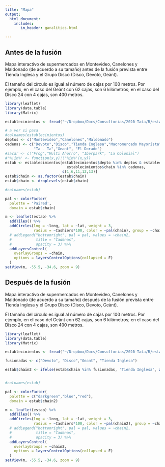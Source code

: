 ```yaml
---
title: "Mapa"
output: 
  html_document:
    includes:
       in_header: ganalitics.html

---
```


## Antes de la fusión

Mapa interactivo de supermercados en Montevideo, Canelones y Maldonado (de acuerdo a su tamaño) antes de la fusión prevista entre Tienda Inglesa y el Grupo Disco (Disco, Devoto, Geànt).\

El tamaño del círculo es igual al número de cajas por 100 metros. Por ejemplo, en el caso del Geànt con 62 cajas, son 6 kilómetros; en el caso del Disco 24 con 4 cajas, son 400 metros.\


```r
library(leaflet)
library(data.table)
library(Matrix)

establecimientos <- fread("~/Dropbox/Docs/Consultorias/2020-Tata/R/establecimientos.csv", data.table = F)

# a ver si pasa
#colnames(establecimientos)
deptos <- c("Montevideo","Canelones","Maldonado")
cadenas <- c("Devoto","Disco","Tienda Inglesa","Macromercado Mayorista",
             "Ta - Ta","Geant", "El Dorado")
#sacar <- c("Frog","Multi Ahorro", "Iberpark", "La Colonial")
#'%!in%' <- function(x,y)!('%in%'(x,y))
estab <- establecimientos[establecimientos$depto %in% deptos & establecimientos$farmacia ==0 &
                            establecimientos$chain %in% cadenas,
                          c(1,6,11,12,13)]
estab$chain <- as.factor(estab$chain)
estab$chain <- droplevels(estab$chain)

#colnames(estab)

pal <- colorFactor(
  palette = 'Paired',
  domain = estab$chain)

m <- leaflet(estab) %>% 
  addTiles() %>% 
  addCircles(lng = ~long, lat = ~lat, weight = 3,
             radius = ~Cashiers*100, color = ~pal(chain), group = ~chain) %>% 
  # addLegend("bottomright", pal = pal, values = ~chain2,
  #           title = "Cadenas",
  #           opacity = 3) %>% 
  addLayersControl(
    overlayGroups = ~chain,
    options = layersControlOptions(collapsed = F)
  )
setView(m, -55.5, -34.6, zoom = 9)

```


## Después de la fusión

Mapa interactivo de supermercados en Montevideo, Canelones y Maldonado (de acuerdo a su tamaño) después de la fusión prevista entre Tienda Inglesa y el Grupo Disco (Disco, Devoto, Geànt).\


El tamaño del círculo es igual al número de cajas por 100 metros. Por ejemplo, en el caso del Geànt con 62 cajas, son 6 kilómetros; en el caso del Disco 24 con 4 cajas, son 400 metros.\


```r
library(leaflet)
library(data.table)
library(Matrix)

establecimientos <- fread("~/Dropbox/Docs/Consultorias/2020-Tata/R/establecimientos.csv", data.table = F)

fusionadas <- c("Devoto", "Disco","Geant", "Tienda Inglesa")

estab$chain2 <- ifelse(estab$chain %in% fusionadas, "Tienda Inglesa", as.character(estab$chain))


#colnames(estab)

pal <- colorFactor(
  palette = c("darkgreen","blue","red"),
  domain = estab$chain2)

m <- leaflet(estab) %>% 
  addTiles() %>% 
  addCircles(lng = ~long, lat = ~lat, weight = 3,
             radius = ~Cashiers*100, color = ~pal(chain2), group = ~chain2) %>% 
  # addLegend("bottomright", pal = pal, values = ~chain2,
  #           title = "Cadenas",
  #           opacity = 3) %>% 
  addLayersControl(
    overlayGroups = ~chain2,
    options = layersControlOptions(collapsed = F)
  )
setView(m, -55.5, -34.6, zoom = 9)

```

